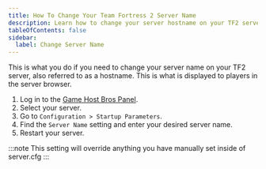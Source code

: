 ```yaml
---
title: How To Change Your Team Fortress 2 Server Name
description: Learn how to change your server hostname on your TF2 server.
tableOfContents: false
sidebar:
  label: Change Server Name
---
```


This is what you do if you need to change your server name on your TF2 server, also referred to as a hostname. This is what is displayed to players in the server browser.

1. Log in to the [Game Host Bros Panel](https://panel.gamehostbros.com/).
2. Select your server.
3. Go to `Configuration > Startup Parameters`.
4. Find the `Server Name` setting and enter your desired server name.
5. Restart your server.

:::note
This setting will override anything you have manually set inside of server.cfg
:::